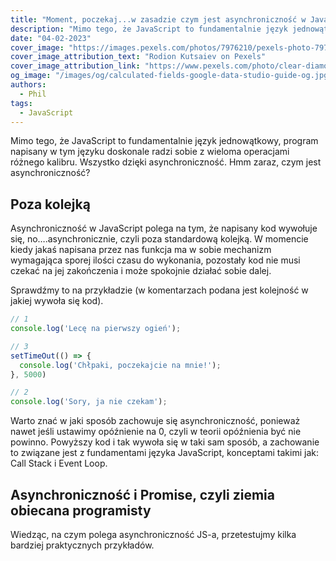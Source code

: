 ```yaml
---
title: "Moment, poczekaj...w zasadzie czym jest asynchroniczność w JavaScript?"
description: "Mimo tego, że JavaScript to fundamentalnie język jednowątkowy, program napisany w tym języku może wywoływać wiele działań jednocześnie. Wszystko dzięki asynchroniczność. Hmm zaraz, czym jest asynchroniczność?"
date: "04-02-2023"
cover_image: "https://images.pexels.com/photos/7976210/pexels-photo-7976210.jpeg?auto=compress&cs=tinysrgb&w=1260&h=750&dpr=2"
cover_image_attribution_text: "Rodion Kutsaiev on Pexels"
cover_image_attribution_link: "https://www.pexels.com/photo/clear-diamond-on-white-round-table-7976210"
og_image: "/images/og/calculated-fields-google-data-studio-guide-og.jpg"
authors:
  - Phil
tags:
  - JavaScript
---
```


Mimo tego, że JavaScript to fundamentalnie język jednowątkowy, program napisany w tym języku doskonale radzi sobie z wieloma operacjami różnego kalibru. Wszystko dzięki asynchroniczność. Hmm zaraz, czym jest asynchroniczność?

## Poza kolejką

Asynchroniczność w JavaScript polega na tym, że napisany kod wywołuje się, no….asynchronicznie, czyli poza standardową kolejką. W momencie kiedy jakaś napisana przez nas funkcja ma w sobie mechanizm wymagająca sporej ilości czasu do wykonania, pozostały kod nie musi czekać na jej zakończenia i może spokojnie działać sobie dalej.

Sprawdźmy to na przykładzie (w komentarzach podana jest kolejność w jakiej wywoła się kod).

```jsx title="Asynchroniczna kolejnoś wywołania kodu" showLineNumbers
// 1
console.log('Lecę na pierwszy ogień');

// 3
setTimeOut(() => {
  console.log('Chłpaki, poczekajcie na mnie!');
}, 5000)

// 2
console.log('Sory, ja nie czekam');
```

Warto znać w jaki sposób zachowuje się asynchroniczność, ponieważ nawet jeśli ustawimy opóźnienie na 0, czyli w teorii opóźnienia być nie powinno. Powyższy kod i tak wywoła się w taki sam sposób, a zachowanie to związane jest z fundamentami języka JavaScript, konceptami takimi jak: Call Stack i Event Loop.

## Asynchroniczność i Promise, czyli ziemia obiecana programisty

Wiedząc, na czym polega asynchroniczność JS-a, przetestujmy kilka bardziej praktycznych przykładów.
